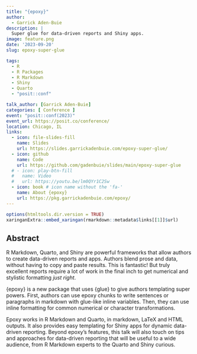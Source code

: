 ```yaml
---
title: "{epoxy}"
author:
  - Garrick Aden-Buie
description: |
  Super glue for data-driven reports and Shiny apps.
image: feature.png
date: '2023-09-20'
slug: epoxy-super-glue

tags:
  - R
  - R Packages
  - R Markdown
  - Shiny
  - Quarto
  - "posit::conf"

talk_author: [Garrick Aden-Buie]
categories: [ Conference ]
event: "posit::conf(2023)"
event_url: https://posit.co/conference/
location: Chicago, IL
links:
  - icon: file-slides-fill
    name: Slides
    url: https://slides.garrickadenbuie.com/epoxy-super-glue/
  - icon: github
    name: Code
    url: https://github.com/gadenbuie/slides/main/epoxy-super-glue
  # - icon: play-btn-fill
  #   name: Video
  #   url: https://youtu.be/lm0QYr1C2Sw
  - icon: book # icon name without the 'fa-'
    name: About {epoxy}
    url: https://pkg.garrickadenbuie.com/epoxy/
---
```


```r
options(htmltools.dir.version = TRUE)
xaringanExtra::embed_xaringan(rmarkdown::metadata$links[[1]]$url)
```

## Abstract

R Markdown, Quarto, and Shiny are powerful frameworks that allow authors to create data-driven reports and apps. Authors blend prose and data, without having to copy and paste results. This is fantastic! But truly excellent reports require a lot of work in the final inch to get numerical and stylistic formatting *just right*.

{epoxy} is a new package that uses {glue} to give authors templating super powers. First, authors can use epoxy chunks to write sentences or paragraphs in markdown with glue-like inline variables. Then, they can use inline formatting for common numerical or character transformations.

Epoxy works in R Markdown and Quarto, in markdown, LaTeX and HTML outputs. It also provides easy templating for Shiny apps for dynamic data-driven reporting. Beyond epoxy's features, this talk will also touch on tips and approaches for data-driven reporting that will be useful to a wide audience, from R Markdown experts to the Quarto and Shiny curious.
